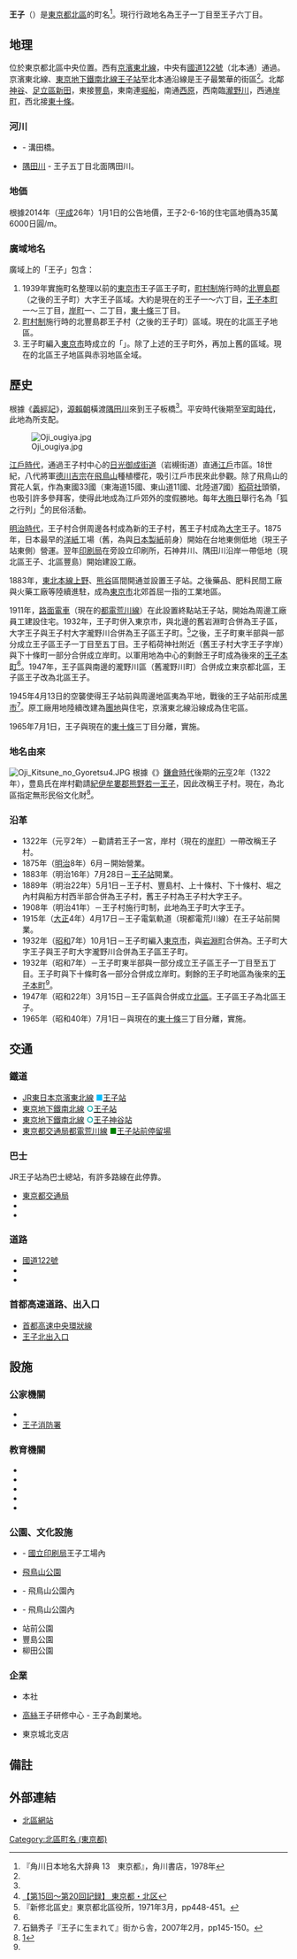 {{Pathnav|日本|東京都|[[北區_(東京都)|北區]]|'''王子'''|hide=1|frame=1}}
{{Infobox Settlement
|official_name = 王子
|settlement_type = [[町|町]]
|native_name =
|image_skyline = Oji_Inari_Shrine_201712.jpg
|imagesize = 250px
|image_caption = 王子稻荷神社
|image_flag =
|image_seal =
| image_map =
| map_caption =
|pushpin_map = Tokyo city
|latd=35|latm=45|lats=32.96|latNS=N
|longd=139|longm=44|longs=15.250|longEW=E
|subdivision_type = [[國家|國家]]
|subdivision_name = [[File:Flag_of_Japan.svg|border]] [[日本|日本]]
|subdivision_type1 = [[都道府縣|都道府縣]]
|subdivision_name1 = [[File:Flag_of_Tokyo_Prefecture.svg|25px]] [[東京都|東京都]]
|subdivision_type2 = [[東京都特別區|特別區]]
|subdivision_name2 = [[File:Flag_of_Kita,_Tokyo.svg|25px]] [[北區_(東京都)|北區]]
|subdivision_type3 = [[地區|地區]]
|subdivision_name3 = {{link-ja|王子區|王子区|王子地區}}
|established_title =
|established_date =
|government_type =
|leader_title =
|leader_name =
|area_magnitude =
|area_total_sq_mi =
|area_total_km2 = 1.143
|area_land_sq_mi =
|area_land_km2 =
|area_urban_sq_mi =
|area_urban_km2 =
|area_metro_km2 =
|area_metro_sq_mi =
|population_as_of= 2014年（平成26年）8月1日
|population_footnotes = <ref>[http://www.city.kita.tokyo.jp/docs/digital/1097/atts/109795/attachment/attachment.xls 人口統計表（平成26年08月1日現在）] {{webarchive|url=https://web.archive.org/web/20140819085108/http://www.city.kita.tokyo.jp/docs/digital/1097/atts/109795/attachment/attachment.xls |date=2014-08-19 }}</ref>
|population_total = 19803
|population_urban =
|population_metro =
|population_density_sq_mi =
|population_density_km2 = auto
| timezone = [[日本標準時間|JST]]
| utc_offset = +9
|timezone_DST =
|utc_offset_DST =
|elevation_footnotes=
|elevation_m =
|elevation_ft =
|postal_code_type = [[郵遞區號|郵遞區號]]
|postal_code = 114-0002
|area_code = 03（東京MA）
|registration_plate = 練馬
|website =
|footnotes = ※座標在王子三丁目交差點
}}
'''王子'''（{{jpn|j=王子|hg=おうじ|rm=Ōji|f=y}}）是[[東京都|東京都]][[北區_(東京都)|北區]]的町名<ref name="kado">『角川日本地名大辞典 13　東京都』，角川書店，1978年</ref>。現行行政地名為王子一丁目至王子六丁目。

== 地理 ==
位於東京都北區中央位置。西有[[京濱東北線|京濱東北線]]，中央有[[國道122號|國道122號]]（北本通）通過。京濱東北線、[[東京地下鐵南北線|東京地下鐵南北線]][[王子站|王子站]]至北本通沿線是王子最繁華的街區<ref name="kado" />。北鄰[[神谷_(東京都北區)|神谷]]、[[足立區|足立區]][[新田_(足立區)|新田]]，東接[[豐島_(東京都北區)|豐島]]，東南連[[堀船|堀船]]，南通[[西原_(東京都北區)|西原]]，西南臨[[瀧野川_(東京都北區)|瀧野川]]，西通[[岸町_(東京都北區)|岸町]]，西北接[[東十條|東十條]]。

=== 河川 ===
* {{link-ja|石神井川|石神井川}} - 溝田橋。
* [[隅田川|隅田川]] - 王子五丁目北面隅田川。

=== 地価 ===
根據2014年（[[平成|平成]]26年）1月1日的公告地價，王子2-6-16的住宅區地價為35萬6000日圓/m{{sup|2}}。

=== 廣域地名 ===
廣域上的「王子」包含：
# 1939年實施町名整理以前的[[東京市|東京市]]王子區王子町，[[町村制|町村制]]施行時的[[北豐島郡|北豐島郡]]{{link-ja|王子町|王子町|王子村}}（之後的王子町）大字王子區域。大約是現在的王子一〜六丁目，[[王子本町|王子本町]]一〜三丁目，[[岸町_(東京都北區)|岸町]]一、二丁目，[[東十條|東十條]]三丁目。
# [[町村制|町村制]]施行時的北豐島郡王子村（之後的王子町）區域。現在的北區王子地區。
# 王子町編入[[東京市|東京市]]時成立的「{{link-ja|王子區|王子区}}」。除了上述的王子町外，再加上舊{{link-ja|岩淵町 (東京府)|岩淵町 (東京府)|岩淵町}}的區域。現在的北區王子地區與赤羽地區全域。

== 歷史 ==
根據《[[義經記|義經記]]》，[[源賴朝|源賴朝]]橫渡[[隅田川|隅田川]]來到王子板橋<ref name="kado" />。平安時代後期至[[室町時代|室町時代]]，此地為{{link-ja|豐島氏|豊島氏}}所支配。

[[File:Oji_ougiya.jpg|thumb]]

[[江戶時代|江戶時代]]，通過王子村中心的[[日光御成街道|日光御成街道]]（岩槻街道）直通[[江戶|江戶]]市區。18世紀，八代將軍[[德川吉宗|德川吉宗]]在[[飛鳥山|飛鳥山]]種植櫻花，吸引江戶市民來此參觀。除了飛鳥山的賞花人氣，{{link-ja|王子稻荷神社|王子稲荷神社}}作為東國33國（東海道15國、東山道11國、北陸道7國）[[稻荷神|稻荷社]]頭領，也吸引許多參拜客，使得此地成為江戶郊外的度假勝地。每年[[除夕|大晦日]]舉行名為「狐之行列」<ref>[http://ouji-kitsune.jp/王子・狐の行列 【第15回～第20回記録】 東京都・北区]{{Dead link|date=2018年8月 |bot=InternetArchiveBot |fix-attempted=yes }}</ref>的民俗活動。

[[明治時代|明治時代]]，王子村合併周邊各村成為新的王子村，舊王子村成為[[大字|大字]]王子。1875年，日本最早的[[紙|洋紙]]工場（舊{{link-ja|王子製紙 (初代)|王子製紙 (初代)|王子製紙}}，為{{link-ja|王子控股|王子ホールディングス}}與[[日本製紙|日本製紙]]前身）開始在台地東側低地（現王子站東側）營運。翌年[[國立印刷局|印刷局]]在旁設立印刷所，石神井川、隅田川沿岸一帶低地（現北區王子、北區豐島）開始建設工廠。

1883年，[[東北本線|東北本線]][[上野站|上野]]、[[熊谷站|熊谷]]區間開通並設置王子站。之後藥品、肥料民間工廠與火藥工廠等陸續進駐，成為[[東京市|東京市]]北郊首屈一指的工業地區。

1911年，{{link-ja|王子電氣軌道|王子電気軌道}}[[路面電車|路面電車]]（現在的[[都電荒川線|都電荒川線]]）在此設置終點站王子站，開始為周邊工廠員工建設住宅。1932年，王子町併入東京市，與北邊的舊岩淵町合併為王子區，大字王子與王子村大字瀧野川合併為王子區王子町。<ref name="sinshu">『新修北區史』東京都北區役所，1971年3月，pp448-451。</ref>之後，王子町東半部與{{link-ja|下十條町|下十条町}}一部分成立王子區王子一丁目至五丁目。王子稻荷神社附近（舊王子村大字王子字岸）與下十條町一部分合併成立岸町。以軍用地為中心的剩餘王子町成為後來的[[王子本町|王子本町]]<ref name="kado" />。1947年，王子區與南邊的瀧野川區（舊瀧野川町）合併成立東京都北區，王子區王子改為北區王子。

1945年4月13日的空襲使得王子站前與周邊地區夷為平地，戰後的王子站前形成[[黑市|黑市]]<ref name="umarete">石鍋秀子『王子に生まれて』街から舎，2007年2月，pp145-150。</ref>。原工廠用地陸續改建為[[團地|團地]]與住宅，京濱東北線沿線成為住宅區。

1965年7月1日，王子與現在的[[東十條|東十條]]三丁目分離，實施{{link-ja|住居表示|住居表示}}。

=== 地名由來 ===
[[File:Oji_Kitsune_no_Gyoretsu4.JPG|thumb]]
根據《{{link-ja|新編武藏風土記稿|新編武蔵風土記稿}}》[[鎌倉時代|鎌倉時代]]後期的[[元亨_(日本)|元亨]]2年（1322年），豊島氏在岸村勸請[[紀伊國|紀伊]][[牟婁郡|牟婁郡]][[熊野|熊野]][[若一王子|若一王子]]，因此改稱王子村。現在，{{link-ja|王子神社之田樂|王子神社の田楽}}為北區指定無形民俗文化財<ref>[http://www2.ocn.ne.jp/~sasara/kaisetsu.html王子田楽解説]{{dead link|date=2018年3月 |bot=InternetArchiveBot |fix-attempted=yes }}</ref>。

=== 沿革 ===
* 1322年（元亨2年）－勸請若王子一宮，岸村（現在的[[岸町_(東京都北區)|岸町]]）一帶改稱王子村。
* 1875年（[[明治|明治]]8年）6月－{{link-ja|王子製紙 (初代)|王子製紙 (初代)|王子製紙}}開始營業。
* 1883年（明治16年）7月28日－[[王子站|王子站]]開業。
* 1889年（明治22年）5月1日－王子村、豐島村、上十條村、下十條村、堀之內村與船方村西半部合併為王子村，舊王子村為王子村大字王子。
* 1908年（明治41年）－王子村施行町制，此地為王子町大字王子。
* 1915年（[[大正|大正]]4年）4月17日－王子電氣軌道（現都電荒川線）在王子站前開業。
* 1932年（[[昭和|昭和]]7年）10月1日－王子町編入[[東京市|東京市]]，與[[岩淵町|岩淵町]]合併為{{link-ja|王子區|王子区}}。王子町大字王子與王子町大字瀧野川合併為王子區王子町。
* 1932年（昭和7年）－王子町東半部與{{link-ja|下十條町|下十条町}}一部分成立王子區王子一丁目至五丁目。王子町與下十條町各一部分合併成立岸町。剩餘的王子町地區為後來的[[王子本町|王子本町]]<ref name="kado" />。
* 1947年（昭和22年）3月15日－王子區與{{link-ja|瀧野川區|滝野川区}}合併成立[[北區_(東京都)|北區]]。王子區王子為北區王子。
* 1965年（昭和40年）7月1日－與現在的[[東十條|東十條]]三丁目分離，實施{{link-ja|住居表示|住居表示}}。

== 交通 ==
=== 鐵道 ===
* [[東日本旅客鐵道|JR東日本]][[京濱東北線|京濱東北線]] <span style="color:deepskyblue">■</span>[[王子站|王子站]]
* [[東京地下鐵|東京地下鐵]][[東京地下鐵南北線|南北線]] <span style="color:#00ada9">'''○'''</span>[[王子站|王子站]]
* [[東京地下鐵|東京地下鐵]][[東京地下鐵南北線|南北線]] <span style="color:#00ada9">'''○'''</span>[[王子神谷站|王子神谷站]]
* [[東京都交通局|東京都交通局]][[都電荒川線|都電荒川線]] <span style="color:green">■</span>[[王子站|王子站前停留場]]

=== 巴士 ===
JR王子站為巴士總站，有許多路線在此停靠。
* [[東京都交通局|東京都交通局]]
* {{link-ja|國際興業巴士|国際興業バス}}
* {{link-ja|北區社區巴士|北区コミュニティバス}}

=== 道路 ===
* [[國道122號|國道122號]]
* {{link-ja|東京都道306號王子千住南砂町線|東京都道306号王子千住南砂町線}}
* {{link-ja|東京都道455號本鄉赤羽線|東京都道455号本郷赤羽線}}

=== 首都高速道路、出入口 ===
* [[首都高速中央環狀線|首都高速中央環狀線]]
* [[王子北出入口|王子北出入口]]

== 設施 ==
=== 公家機關 ===
* {{link-ja|王子警察署|王子警察署}}
* [[東京消防廳|王子消防署]]
=== 教育機關 ===
* {{link-ja|東京都立飛鳥高等學校|東京都立飛鳥高等学校}}
* {{link-ja|東京成德大學中學校、高等學校|東京成徳大学中学校・高等学校}}
* {{link-ja|駿台學園中學校、高等學校|駿台学園中学校・高等学校}}
* {{link-ja|北區立王子櫻中學校|北区立王子桜中学校}}
* {{link-ja|北區立王子小學校|北区立王子小学校}}
=== 公園、文化設施 ===
* {{link-ja|紙幣與郵票博物館|お札と切手の博物館}} - [[國立印刷局|國立印刷局]]王子工場內
* [[飛鳥山公園|飛鳥山公園]]
* {{link-ja|北區飛鳥山博物館|北区飛鳥山博物館}} - 飛鳥山公園內
* {{link-ja|紙的博物館|紙の博物館}} - 飛鳥山公園內
* 站前公園
* 豐島公園
* 柳田公園
=== 企業 ===
* {{link-ja|Natori|なとり}}本社
* [[高絲|高絲]]王子研修中心 - 王子為創業地。
* {{link-ja|阿波銀行|阿波銀行}}東京城北支店

== 備註 ==
{{Reflist}}

== 外部連結 ==
* [http://www.city.kita.tokyo.jp/ 北區網站] {{Wayback|url=http://www.city.kita.tokyo.jp/ |date=20140803095440 }}
{{Geographic Location
|Centre    = 王子
|North     = [[神谷_(東京都北區)|神谷]]
|Northeast = [[隅田川|隅田川]]/[[足立區|足立區]][[新田_(足立區)|新田]]
|East      = [[豐島_(東京都北區)|豐島]]
|Southeast = [[堀船|堀船]]
|South     = [[西原|西原]]
|Southwest = [[石神井川|石神井川]]/[[瀧野川_(東京都北區)|瀧野川]]
|West      = [[岸町_(東京都北區)|岸町]]、[[王子本町|王子本町]]
|Northwest = [[東十條|東十條]]
|image     =
}}
{{東京都北區的町名}}

{{DEFAULTSORT:Oji}}
[[Category:北區町名_(東京都)|Category:北區町名 (東京都)]]